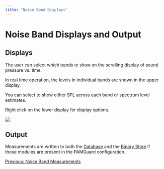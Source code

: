 ```yaml
---
title: "Noise Band Displays"
---
```

  
  

Noise Band Displays and Output
==============================

Displays
--------

The user can select which bands to show on the scrolling display of sound pressure vs. time.

In real time operation, the levels in individual bands are shown in the upper display.

You can select to show either SPL across each band or spectrum level estimates.

Right click on the lower display for display options.

  
![](Images/NoiseBandDisplay.png)  

Output
------

Measurements are written to both the [Database](../../../utilities/generalDatabaseHelp/docs/database_database.html) and the [Binary Store](../../../utilities/BinaryStore/docs/binarystore_overview.html) if those modules are present in the PAMGuard configuration.

  

[Previous: Noise Band Measurements](NoiseBands.html)
